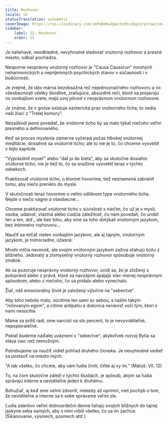 ```yaml
---
title: Rozhovor
locale: sk
statusTranslation: automatic
coverImage: https://res.cloudinary.com/xmfm6mhw3gwctndtcubgx2rptnae/image/upload/v1740468922/small_cover_tratado_de_psicologia_revolucionaria_a4c0dca4e0.webp
sidebar:
    label: 22. Rozhovor
    order: 22
---
```

Je naliehavé, neodkladné, nevyhnutné sledovať vnútorný rozhovor a presné miesto, odkiaľ pochádza.

Nesporne nesprávny vnútorný rozhovor je "Causa Causorun" mnohých neharmonických a nepríjemných psychických stavov v súčasnosti i v budúcnosti.

Je zrejmé, že táto márna bezobsažná reč nejednoznačného rozhovoru a vo všeobecnosti všetky škodlivé, zraňujúce, absurdné reči, ktoré sa prejavujú vo vonkajšom svete, majú svoj pôvod v nesprávnom vnútornom rozhovore.

Je známe, že v gnóze existuje ezoterická prax vnútorného ticha; to vedia naši žiaci z "Tretej komory".

Nezaškodí jasne povedať, že vnútorné ticho by sa malo týkať niečoho veľmi presného a definovaného.

Keď sa proces myslenia zámerne vyčerpá počas hlbokej vnútornej meditácie, dosiahne sa vnútorné ticho; ale to nie je to, čo chceme vysvetliť v tejto kapitole.

"Vyprázdniť myseľ" alebo "dať ju do biela", aby sa skutočne dosiahlo vnútorné ticho, nie je tiež to, čo sa snažíme vysvetliť teraz v týchto odsekoch.

Praktizovať vnútorné ticho, o ktorom hovoríme, tiež neznamená zabrániť tomu, aby niečo preniklo do mysle.

V skutočnosti teraz hovoríme o veľmi odlišnom type vnútorného ticha. Nejde o niečo vágne a všeobecné...

Chceme praktizovať vnútorné ticho v súvislosti s niečím, čo už je v mysli, osoba, udalosť, vlastná alebo cudzia záležitosť, čo nám povedali, čo urobil ten a ten, atď., ale bez toho, aby sme sa toho dotýkali vnútorným jazykom, bez intímneho rozhovoru...

Naučiť sa mlčať nielen vonkajším jazykom, ale aj tajným, vnútorným jazykom, je mimoriadne, úžasné.

Mnohí mlčia navonok, ale svojím vnútorným jazykom zaživa sťahujú kožu z blížneho. Jedovatý a zlomyseľný vnútorný rozhovor spôsobuje vnútorný zmätok.

Ak sa pozoruje nesprávny vnútorný rozhovor, uvidí sa, že je zložený z poloprávd alebo z právd, ktoré sa navzájom spájajú viac-menej nesprávnym spôsobom, alebo z niečoho, čo sa pridalo alebo vynechalo.

Žiaľ, náš emocionálny život je založený výlučne na "sebectve".

Aby toho nebolo málo, súcitíme len sami so sebou, s naším takým "milovaným egom", a cítime antipatiu a dokonca nenávisť voči tým, ktorí s nami nesúcitia.

Máme sa príliš radi, sme narcisti na sto percent, to je nevyvrátiteľné, nepopierateľné.

Pokiaľ budeme naďalej uväznení v "sebectve", akýkoľvek rozvoj Bytia sa stáva viac než nemožným.

Potrebujeme sa naučiť vidieť pohľad druhého človeka. Je nevyhnutné vedieť sa postaviť na miesto iných.

"A tak všetko, čo chcete, aby vám ľudia činili, čiňte aj vy im." (Matúš: VII, 12)

To, na čom skutočne záleží v týchto štúdiách, je spôsob, akým sa ľudia správajú interne a neviditeľne jeden k druhému.

Bohužiaľ, aj keď sme veľmi zdvorilí, niekedy až úprimní, niet pochýb o tom, že neviditeľne a interne sa k sebe správame veľmi zle.

Ľudia zdanlivo veľmi dobrosrdeční denne ťahajú svojich blížnych do tajnej jaskyne seba samých, aby s nimi robili všetko, čo sa im zachce. (Šikanovanie, výsmech, posmech atď.)

